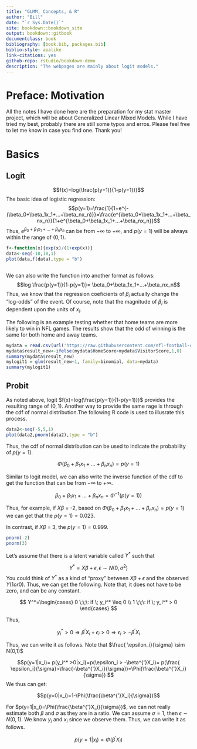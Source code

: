 ```yaml
--- 
title: "GLMM, Concepts, & R"
author: "Bill"
date: "`r Sys.Date()`"
site: bookdown::bookdown_site
output: bookdown::gitbook
documentclass: book
bibliography: [book.bib, packages.bib]
biblio-style: apalike
link-citations: yes
github-repo: rstudio/bookdown-demo
description: "The webpages are mainly about logit models."
---
```

# Preface: Motivation {-#my-section}

All the notes I have done here are the preparation for my stat master project, which will be about Generalized Linear Mixed Models. While I have tried my best, probably there are still some typos and erros. Please feel free to let me know in case you find one. Thank you!

# Basics

## Logit

$$f(x)=log(\frac{p(y=1)}{1-p(y=1)})$$
The basic idea of logistic regression:
$$p(y=1)=\frac{1}{1+e^{-(\beta_0+\beta_1x_1+...+\beta_nx_n)}}=\frac{e^{\beta_0+\beta_1x_1+...+\beta_nx_n}}{1+e^{\beta_0+\beta_1x_1+...+\beta_nx_n}}$$
Thus, $e^{\beta_0+\beta_1x_1+...+\beta_nx_n}$ can be from $-\infty$ to $+\infty$, and $p(y=1)$ will be always within the range of $(0,1)$.

```R
f<-function(x){exp(x)/(1+exp(x))}
data<-seq(-10,10,1)
plot(data,f(data),type = "b")
  
```

We can also write the function into another format as follows:
$$log \frac{p(y=1)}{1-p(y=1)}= \beta_0+\beta_1x_1+...+\beta_nx_n$$
Thus, we know that the regression coeficients of $\beta_i$ actually change the "log-odds" of the event. Of course, note that the magnitude of $\beta_i$ is dependent upon the units of $x_i$.

The following is an example testing whether that home teams are more likely to win in NFL games. The results show that the odd of winning is the same for both home and away teams.

```R
mydata = read.csv(url('https://raw.githubusercontent.com/nfl-football-ops/Big-Data-Bowl/master/Data/games.csv'))
mydata$result_new<-ifelse(mydata$HomeScore>mydata$VisitorScore,1,0)
summary(mydata$result_new)
mylogit1 = glm(result_new~1, family=binomial, data=mydata)
summary(mylogit1)

```

## Probit

As noted above, logit $f(x)=log(\frac{p(y=1)}{1-p(y=1)})$ provides the resulting range of $(0,1)$. Another way to provide the same rage is through the cdf of normal distribution.The following R code is used to illusrate this process. 

```R
data2<-seq(-5,5,1)
plot(data2,pnorm(data2),type = "b")
```
Thus, the cdf of normal distribution can be used to indicate the probability of $p(y=1)$.

$$\Phi(\beta_0+\beta_1x_1+...+\beta_nx_n )= p(y=1)$$

Similar to logit model, we can also write the inverse function of the cdf to get the function that can be from $-\infty$ to $+\infty$.

$$\beta_0+\beta_1x_1+...+\beta_nx_n =\Phi^{-1}(p(y=1))$$


Thus, for example, if $X\beta$ = -2, based on $\Phi(\beta_0+\beta_1x_1+...+\beta_nx_n )= p(y=1)$ we can get that the $p(y=1)=0.023$. 

In contrast, if $X\beta$ = 3, the $p(y=1)=0.999$.

```R
pnorm(-2)
pnorm(3)
```

Let's assume that there is a latent variable called $Y^*$ such that

$$Y^*=X\beta+\epsilon, \epsilon \sim N(0,\sigma^2)$$
You could think of $Y^*$ as a kind of "proxy" between $X\beta+\epsilon$ and the observed $Y (1 or 0)$. Thus, we can get the following. Note that, it does not have to be zero, and can be any constant.

$$
Y^*=\begin{cases} 0 \;\;\: if \;  y_i^* \leq 0 \\ 1 \;\;\: if \;  y_i^* > 0 \end{cases}
$$

Thus, 

$$y_i^* > 0 \Rightarrow \beta^{'}X_i + \epsilon_i >0 \Rightarrow \epsilon_i > -\beta^{'}X_i$$

Thus, we can write it as follows. Note that $\frac{ \epsilon_i}{\sigma} \sim N(0,1)$

$$p(y=1|x_i)= p(y_i^* >0|x_i)=p(\epsilon_i > -\beta^{'}X_i)= p(\frac{ \epsilon_i}{\sigma}>\frac{-\beta^{'}X_i}{\sigma})=\Phi(\frac{\beta^{'}X_i}{\sigma}) $$
We thus can get:

$$p(y=0|x_i)=1-\Phi(\frac{\beta^{'}X_i}{\sigma})$$


For $p(y=1|x_i)=\Phi(\frac{\beta^{'}X_i}{\sigma})$, we can not really estimate both $\beta$ and $\sigma$ as they are in a ratio. We can assume $\sigma =1$, then $\epsilon \sim N(0,1)$.
We know $y_i$ and $x_i$ since we observe them. Thus, we can write it as follows. 

$$p(y=1|x_i)=\Phi(\beta^{'}X_i)$$
